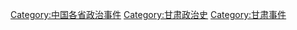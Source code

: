 [[Category:中国各省政治事件|Category:中国各省政治事件]]
[[Category:甘肃政治史|Category:甘肃政治史]]
[[Category:甘肃事件|Category:甘肃事件]]